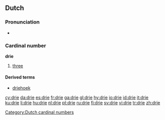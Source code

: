==Dutch==
[[Category:Dutch cardinal numbers]]
===Pronunciation===
*{{audio|Nl-drie.ogg|audio}}

===Cardinal number===
'''drie'''
# [[three]]

====Derived terms====
* [[driehoek]]

[[cy:drie]]
[[da:drie]]
[[es:drie]]
[[fr:drie]]
[[ga:drie]]
[[gl:drie]]
[[hy:drie]]
[[io:drie]]
[[id:drie]]
[[it:drie]]
[[ku:drie]]
[[li:drie]]
[[hu:drie]]
[[nl:drie]]
[[pt:drie]]
[[ru:drie]]
[[fi:drie]]
[[sv:drie]]
[[vi:drie]]
[[tr:drie]]
[[zh:drie]]
